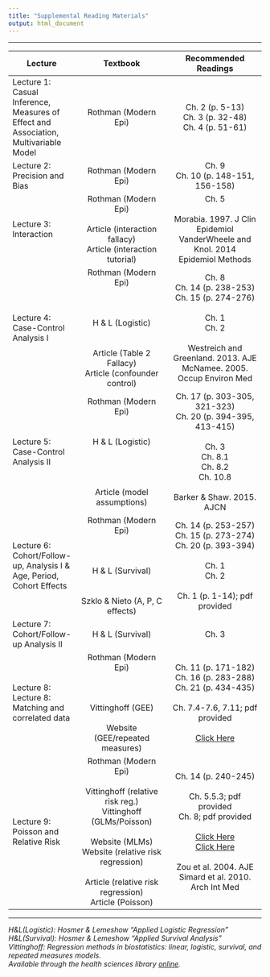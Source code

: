 ```yaml
---
title: "Supplemental Reading Materials"
output: html_document
---  
```


***  

Lecture | Textbook | Recommended Readings  
--- | :---: | :---:  
Lecture 1: Casual Inference, Measures of Effect and Association, Multivariable Model | Rothman (Modern Epi) | Ch. 2 (p. 5-13) <br> Ch. 3 (p. 32-48) <br> Ch. 4 (p. 51-61)  
Lecture 2: Precision and Bias | Rothman (Modern Epi) | Ch. 9 <br> Ch. 10 (p. 148-151, 156-158)  
Lecture 3: Interaction | Rothman (Modern Epi) <br> <br> Article (interaction fallacy) <br> Article (interaction tutorial) | Ch. 5 <br> <br> Morabia. 1997. J Clin Epidemiol <br> VanderWheele and Knol. 2014 <br> Epidemiol Methods  
Lecture 4: Case-Control Analysis I | Rothman (Modern Epi) <br> <br> <br> <br> H & L (Logistic) <br> <br> <br> Article (Table 2 Fallacy) <br> Article (confounder control) | Ch. 8 <br> Ch. 14 (p. 238-253) <br> Ch. 15 (p. 274-276) <br> <br> Ch. 1 <br> Ch. 2 <br> <br> Westreich and Greenland. 2013. AJE <br> McNamee. 2005. Occup Environ Med  
Lecture 5: Case-Control Analysis II | Rothman (Modern Epi) <br> <br> <br> H & L (Logistic) <br> <br> <br> <br> <br> Article (model assumptions) | Ch. 17 (p. 303-305, 321-323) <br> Ch. 20 (p. 394-395, 413-415) <br> <br> Ch. 3 <br> Ch. 8.1 <br> Ch. 8.2 <br> Ch. 10.8 <br> <br> Barker & Shaw. 2015. AJCN  
Lecture 6: Cohort/Follow-up, Analysis I & Age, Period, Cohort Effects | Rothman (Modern Epi) <br> <br> <br> <br> H & L (Survival) <br> <br> <br> Szklo & Nieto (A, P, C effects) | Ch. 14 (p. 253-257) <br> Ch. 15 (p. 273-274) <br> Ch. 20 (p. 393-394) <br> <br> Ch. 1 <br> Ch. 2 <br> <br> Ch. 1 (p. 1-14); pdf provided  
Lecture 7: Cohort/Follow-up Analysis II | H & L (Survival) | Ch. 3  
Lecture 8: Lecture 8: Matching and correlated data | Rothman (Modern Epi) <br> <br> <br> <br> Vittinghoff (GEE) <br> <br> Website (GEE/repeated measures) | Ch. 11 (p. 171-182) <br> Ch. 16 (p. 283-288) <br> Ch. 21 (p. 434-435) <br> <br> Ch. 7.4-7.6, 7.11; pdf provided <br> <br> [Click Here]()  
Lecture 9: Poisson and Relative Risk | Rothman (Modern Epi) <br> <br> Vittinghoff (relative risk reg.) <br> Vittinghoff (GLMs/Poisson) <br> <br> Website (MLMs) <br> Website (relative risk regression) <br> <br> Article (relative risk regression) <br> Article (Poisson) | Ch. 14 (p. 240-245) <br> <br> Ch. 5.5.3; pdf provided <br> Ch. 8; pdf provided <br> <br> [Click Here]() <br> [Click Here]() <br> <br> Zou et al. 2004. AJE <br> Simard et al. 2010. Arch Int Med  

***  

*H&L(Logistic): Hosmer & Lemeshow “Applied Logistic Regression”*  
*H&L(Survival): Hosmer & Lemeshow “Applied Survival Analysis”*  
*Vittinghoff: Regression methods in biostatistics: linear, logistic, survival, and repeated measures models.*  
*Available through the health sciences library [online](https://clio.columbia.edu/catalog?q=vittinghoff&search_field=all_fields&commit=Search).*